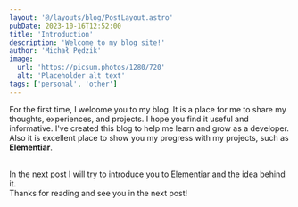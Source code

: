 ```yaml
---
layout: '@/layouts/blog/PostLayout.astro'
pubDate: 2023-10-16T12:52:00
title: 'Introduction'
description: 'Welcome to my blog site!'
author: 'Michał Pędzik'
image:
  url: 'https://picsum.photos/1280/720'
  alt: 'Placeholder alt text'
tags: ['personal', 'other']
---
```


For the first time, I welcome you to my blog. It is a place for me to share my thoughts, experiences, and projects. I hope you find it useful and informative. I've created this blog to help me learn and grow as a developer. Also it is excellent place to show you my progress with my projects, such as **Elementiar**.

<br />
In the next post I will try to introduce you to Elementiar and the idea behind it.
<br />
Thanks for reading and see you in the next post!
